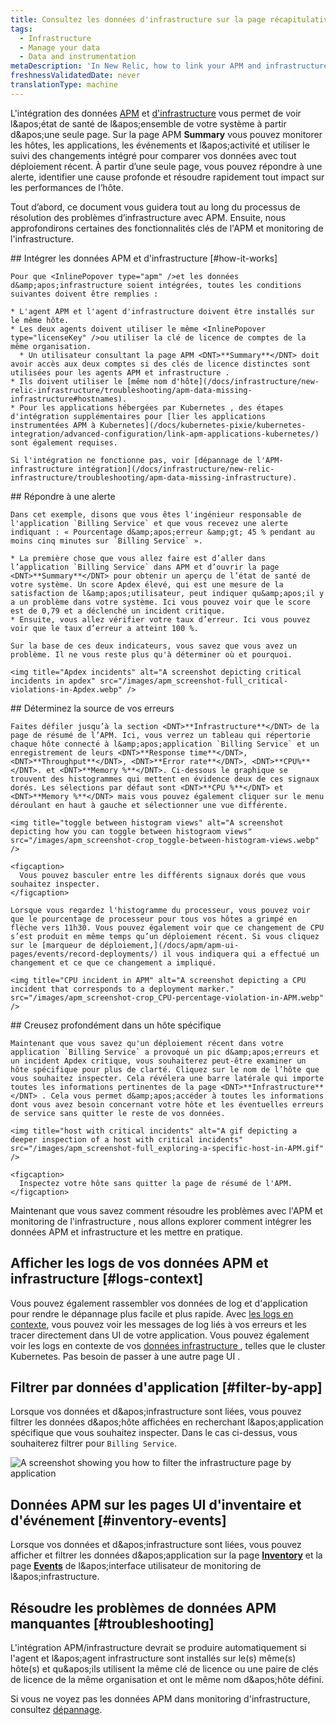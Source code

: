 ```yaml
---
title: Consultez les données d'infrastructure sur la page récapitulative de l'APM
tags:
  - Infrastructure
  - Manage your data
  - Data and instrumentation
metaDescription: 'In New Relic, how to link your APM and infrastructure data together.'
freshnessValidatedDate: never
translationType: machine
---
```


L'intégration des données [APM](/docs/apm/new-relic-apm/getting-started/welcome-new-relic-apm) et [d'infrastructure](/docs/infrastructure/new-relic-infrastructure/getting-started/welcome-new-relic-infrastructure) vous permet de voir l&amp;apos;état de santé de l&amp;apos;ensemble de votre système à partir d&amp;apos;une seule page. Sur la page APM <DNT>**Summary**</DNT> vous pouvez monitorer les hôtes, les applications, les événements et l&amp;apos;activité <InlinePopover type="alerts" />et utiliser le suivi des changements intégré pour comparer vos données avec tout déploiement récent. À partir d’une seule page, vous pouvez répondre à une alerte, identifier une cause profonde et résoudre rapidement tout impact sur les performances de l’hôte.

Tout d’abord, ce document vous guidera tout au long du processus de résolution des problèmes d’infrastructure avec APM. Ensuite, nous approfondirons certaines des fonctionnalités clés de l'APM et monitoring de l'infrastructure.

<Steps>
  <Step>
    ## Intégrer les données APM et d'infrastructure [#how-it-works]

    Pour que <InlinePopover type="apm" />et les données d&amp;apos;infrastructure soient intégrées, toutes les conditions suivantes doivent être remplies :

    * L'agent APM et l'agent d'infrastructure doivent être installés sur le même hôte.
    * Les deux agents doivent utiliser le même <InlinePopover type="licenseKey" />ou utiliser la clé de licence de comptes de la même organisation.
      * Un utilisateur consultant la page APM <DNT>**Summary**</DNT> doit avoir accès aux deux comptes si des clés de licence distinctes sont utilisées pour les agents APM et infrastructure .
    * Ils doivent utiliser le [même nom d'hôte](/docs/infrastructure/new-relic-infrastructure/troubleshooting/apm-data-missing-infrastructure#hostnames).
    * Pour les applications hébergées par Kubernetes , des étapes d'intégration supplémentaires pour [lier les applications instrumentées APM à Kubernetes](/docs/kubernetes-pixie/kubernetes-integration/advanced-configuration/link-apm-applications-kubernetes/) sont également requises.

    Si l'intégration ne fonctionne pas, voir [dépannage de l'APM-infrastructure intégration](/docs/infrastructure/new-relic-infrastructure/troubleshooting/apm-data-missing-infrastructure).
  </Step>

  <Step>
    ## Répondre à une alerte

    Dans cet exemple, disons que vous êtes l'ingénieur responsable de l'application `Billing Service` et que vous recevez une alerte indiquant : « Pourcentage d&amp;apos;erreur &amp;gt; 45 % pendant au moins cinq minutes sur `Billing Service` ».

    * La première chose que vous allez faire est d’aller dans l’application `Billing Service` dans APM et d’ouvrir la page <DNT>**Summary**</DNT> pour obtenir un aperçu de l’état de santé de votre système. Un score Apdex élevé, qui est une mesure de la satisfaction de l&amp;apos;utilisateur, peut indiquer qu&amp;apos;il y a un problème dans votre système. Ici vous pouvez voir que le score est de 0,79 et a déclenché un incident critique.
    * Ensuite, vous allez vérifier votre taux d’erreur. Ici vous pouvez voir que le taux d’erreur a atteint 100 %.

    Sur la base de ces deux indicateurs, vous savez que vous avez un problème. Il ne vous reste plus qu'à déterminer où et pourquoi.

    <img title="Apdex incidents" alt="A screenshot depicting critical incidents in apdex" src="/images/apm_screenshot-full_critical-violations-in-Apdex.webp" />
  </Step>

  <Step>
    ## Déterminez la source de vos erreurs

    Faites défiler jusqu’à la section <DNT>**Infrastructure**</DNT> de la page de résumé de l’APM. Ici, vous verrez un tableau qui répertorie chaque hôte connecté à l&amp;apos;application `Billing Service` et un enregistrement de leurs <DNT>**Response time**</DNT>, <DNT>**Throughput**</DNT>, <DNT>**Error rate**</DNT>, <DNT>**CPU%**</DNT>. et <DNT>**Memory %**</DNT>. Ci-dessous le graphique se trouvent des histogrammes qui mettent en évidence deux de ces signaux dorés. Les sélections par défaut sont <DNT>**CPU %**</DNT> et <DNT>**Memory %**</DNT> mais vous pouvez également cliquer sur le menu déroulant en haut à gauche et sélectionner une vue différente.

    <img title="toggle between histogram views" alt="A screenshot depicting how you can toggle between histograom views" src="/images/apm_screenshot-crop_toggle-between-histogram-views.webp" />

    <figcaption>
      Vous pouvez basculer entre les différents signaux dorés que vous souhaitez inspecter.
    </figcaption>

    Lorsque vous regardez l'histogramme du processeur, vous pouvez voir que le pourcentage de processeur pour tous vos hôtes a grimpé en flèche vers 11h30. Vous pouvez également voir que ce changement de CPU s’est produit en même temps qu’un déploiement récent. Si vous cliquez sur le [marqueur de déploiement,](/docs/apm/apm-ui-pages/events/record-deployments/) il vous indiquera qui a effectué un changement et ce que ce changement a impliqué.

    <img title="CPU incident in APM" alt="A screenshot depicting a CPU incident that corresponds to a deployment marker." src="/images/apm_screenshot-crop_CPU-percentage-violation-in-APM.webp" />
  </Step>

  <Step>
    ## Creusez profondément dans un hôte spécifique

    Maintenant que vous savez qu'un déploiement récent dans votre application `Billing Service` a provoqué un pic d&amp;apos;erreurs et un incident Apdex critique, vous souhaiterez peut-être examiner un hôte spécifique pour plus de clarté. Cliquez sur le nom de l’hôte que vous souhaitez inspecter. Cela révélera une barre latérale qui importe toutes les informations pertinentes de la page <DNT>**Infrastructure**</DNT> . Cela vous permet d&amp;apos;accéder à toutes les informations dont vous avez besoin concernant votre hôte et les éventuelles erreurs de service sans quitter le reste de vos données.

    <img title="host with critical incidents" alt="A gif depicting a deeper inspection of a host with critical incidents" src="/images/apm_screenshot-full_exploring-a-specific-host-in-APM.gif" />

    <figcaption>
      Inspectez votre hôte sans quitter la page de résumé de l'APM.
    </figcaption>
  </Step>
</Steps>

Maintenant que vous savez comment résoudre les problèmes avec l'APM et monitoring de l'infrastructure , nous allons explorer comment intégrer les données APM et infrastructure et les mettre en pratique.

## Afficher les logs de vos données APM et infrastructure [#logs-context]

Vous pouvez également rassembler vos données de log et d'application pour rendre le dépannage plus facile et plus rapide. Avec [les logs en contexte](/docs/logs/logs-context/configure-logs-context-apm-agents/), vous pouvez voir les messages de log liés à vos erreurs et les tracer directement dans UI de votre application. Vous pouvez également voir les logs en contexte de vos [données infrastructure ](/docs/logs/forward-logs/forward-your-logs-using-infrastructure-agent/), telles que le cluster Kubernetes. Pas besoin de passer à une autre page UI .

## Filtrer par données d'application [#filter-by-app]

Lorsque vos données <InlinePopover type="apm" />et d&amp;apos;infrastructure sont liées, vous pouvez filtrer les données d&amp;apos;hôte affichées en recherchant l&amp;apos;application spécifique que vous souhaitez inspecter. Dans le cas ci-dessus, vous souhaiterez filtrer pour `Billing Service`.

<img title="filter by application" alt="A screenshot showing you how to filter the infrastructure page by application" src="/images/apm_screenshot-full_filter-by-application.webp" />

## Données APM sur les pages UI d'inventaire et d'événement [#inventory-events]

Lorsque vos données <InlinePopover type="apm" />et d&amp;apos;infrastructure sont liées, vous pouvez afficher et filtrer les données d&amp;apos;application sur la page [<DNT>**Inventory**</DNT>](/docs/infrastructure/new-relic-infrastructure/infrastructure-ui-pages/infrastructure-inventory-page-search-your-entire-infrastructure) et la page [<DNT>**Events**</DNT>](/docs/infrastructure/new-relic-infrastructure/infrastructure-ui-pages/infrastructure-events-page-live-feed-every-agent) de l&amp;apos;interface utilisateur de monitoring de l&amp;apos;infrastructure.

## Résoudre les problèmes de données APM manquantes [#troubleshooting]

L'intégration APM/infrastructure devrait se produire automatiquement si l'agent <InlinePopover type="apm" />et l&amp;apos;agent infrastructure sont installés sur le(s) même(s) hôte(s) et qu&amp;apos;ils utilisent la même clé de licence <InlinePopover type="licenseKey" />ou une paire de clés de licence de la même organisation et ont le même nom d&amp;apos;hôte défini.

Si vous ne voyez pas les données APM dans monitoring d'infrastructure, consultez [dépannage](/docs/infrastructure/new-relic-infrastructure/troubleshooting/troubleshooting-apm-data-not-infrastructure).